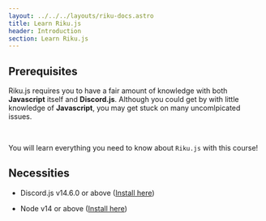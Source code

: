 ```yaml
---
layout: ../../../layouts/riku-docs.astro
title: Learn Riku.js
header: Introduction
section: Learn Riku.js
---
```



## Prerequisites

Riku.js requires you to have a fair amount of knowledge with both **Javascript** itself and **Discord.js**.
Although you could get by with little knowledge of **Javascript**, you may get stuck on many uncomlpicated issues.

<br />

You will learn everything you need to know about `Riku.js` with this course!

## Necessities

- Discord.js v14.6.0 or above (<a href="https://www.npmjs.com/package/discord.js" class="link">Install here</a>)

- Node v14 or above (<a href="https://nodejs.org" class="link">Install here</a>)
